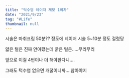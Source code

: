 ```yaml
---
title: "턱수염 레이저 제모 1회차"
date: "2021/9/23"
tag: "#Life"
thumbnail: null
---
```


시술은 마취크림 50분?? 정도에 레이저 시술 5~10분 정도 걸렸당

얇은 털은 진짜 안아팠는데 굵은 털은.....무리무리

앞으로 이걸 4번이나 더 해야한다니....

그래도 턱수염 없으면 개꿀이니까....참아야지
